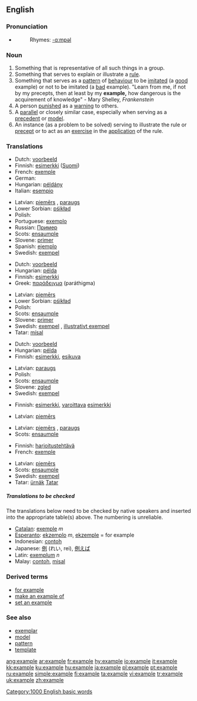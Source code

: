 ==English==

{{rank|q|greatly|floor|982|example|class|century|sorry}}

===Pronunciation===
*{{audio|en-us-example.ogg|Audio (US)}}
*:Rhymes: [[Rhymes:English:-ɑːmpəl|-ɑːmpəl]]

===Noun===
{{en-noun}}

# Something that is representative of all such things in a group.
# Something that serves to explain or illustrate a [[rule]].
# Something that serves as a [[pattern]] of [[behaviour]] to be [[imitate]]d (a [[good]] example) or not to be imitated (a [[bad]] example).  "Learn from me, if not by my precepts, then at least by my '''example,''' how dangerous is the acquirement of knowledge" - Mary Shelley, ''Frankenstein''
# A person [[punish]]ed as a [[warning]] to others.
# A [[parallel]] or closely similar case, especially when serving as a [[precedent]] or [[model]].
# An instance (as a problem to be solved) serving to illustrate the rule or [[precept]] or to act as an [[exercise]] in the [[application]] of the rule.

===Translations===
{{rfc-level|Translations at L3+ (AutoFormat would have corrected level of Related terms)}}

{{trans-top|something representative of a group}}
*Dutch: [[voorbeeld]] {{n}}
*Finnish: [[esimerkki]] ([[:fi:esimerkki|Suomi]])
*French: [[exemple]] {{m}}
*German: {{t|de|Beispiel}} {{n}}
*Hungarian: [[példány]]
*Italian: [[esempio]] {{m}}
{{trans-mid}}
*Latvian: [[piemērs]] {{m}}, [[paraugs]] {{m}}
*Lower Sorbian: [[pśikład]] {{m}}
*Polish: {{t|pl|przykład}} {{m}}
*Portuguese: [[exemplo]] {{m}}
*Russian: [[Пример]] {{m}}
*Scots: [[ensaumple]]
*Slovene: [[primer]] {{m}}
*Spanish: [[ejemplo]] {{m}}
*Swedish: [[exempel]] {{n}}
{{trans-bottom}}

{{trans-top|something serving to explain or illustrate a rule}}
*Dutch: [[voorbeeld]] {{n}}
*Hungarian: [[példa]]
*Finnish: [[esimerkki]]
*Greek: [[παράδειγμα]] (paráthigma) {{n}}
{{trans-mid}}
*Latvian: [[piemērs]] {{m}}
*Lower Sorbian: [[pśikład]] {{m}}
*Polish: {{t|pl|przykład}} {{m}}
*Scots: [[ensaumple]]
*Slovene: [[primer]] {{m}}
*Swedish: [[exempel]] {{n}}, [[illustrativt exempel]] {{n}}
*Tatar: [[mísal]]
{{trans-bottom}}

{{trans-top|something serving as a pattern of behaviour}}
*Dutch: [[voorbeeld]]
*Hungarian: [[példa]]
*Finnish: [[esimerkki]], [[esikuva]]
{{trans-mid}}
*Latvian: [[paraugs]] {{m}}
*Polish: {{t|pl|przykład}} {{m}}
*Scots: [[ensaumple]]
*Slovene: [[zgled]] {{m}}
*Swedish: [[exempel]] {{c}}
{{trans-bottom}}

{{trans-top|person punished as a warning to others}}
*Finnish: [[esimerkki]], [[varoittava]] [[esimerkki]]
{{trans-mid}}
*Latvian: [[piemērs]] {{m}}
{{trans-bottom}}

{{trans-top|parallel or closely similar case}}
{{trans-mid}}
*Latvian: [[piemērs]] {{m}}, [[paraugs]] {{m}}
*Scots: [[ensaumple]]{{trans-bottom}}

{{trans-top|instance as a problem to be solved}}
*Finnish: [[harjoitustehtävä]]
*French: [[exemple]] {{m}}
{{trans-mid}}
*Latvian: [[piemērs]] {{m}}
*Scots: [[ensaumple]]
*Swedish: [[exempel]] {{n}}
*Tatar: [[ürnäk]] [[:tt:ürnäk|Tatar]]
{{trans-bottom}}

=====Translations to be checked=====
<!--Remove this section once all of the translations below have been moved into the tables above.-->

The translations below need to be checked by native speakers and inserted into the appropriate table(s) above.  The numbering is unreliable.

*[[Catalan]]: [[exemple]] ''m''
*[[Esperanto]]: [[ekzemplo]] ''m'', [[ekzemple]] = for example
*Indonesian: [[contoh]]
*Japanese: [[例]] (れい, rei), [[例えば]] <!--move to "for example", if this is correct: (たとえば, tatoeba) = for example-->
*Latin: [[exemplum]] ''n''
*Malay: [[contoh]], [[misal]]

===Derived terms===
*[[for example]]
*[[make an example of]]
*[[set an example]]

===See also===
*[[exemplar]]
*[[model]]
*[[pattern]]
*[[template]]

[[Category:1000 English basic words]]

[[ang:example]]
[[ar:example]]
[[fr:example]]
[[hy:example]]
[[io:example]]
[[it:example]]
[[kk:example]]
[[ku:example]]
[[hu:example]]
[[ja:example]]
[[pl:example]]
[[pt:example]]
[[ru:example]]
[[simple:example]]
[[fi:example]]
[[ta:example]]
[[vi:example]]
[[tr:example]]
[[uk:example]]
[[zh:example]]